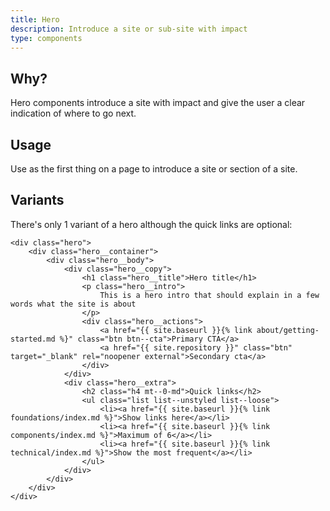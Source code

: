 ```yaml
---
title: Hero
description: Introduce a site or sub-site with impact
type: components
---
```


## Why?

Hero components introduce a site with impact and give the user a clear indication of where to go next.

## Usage

Use as the first thing on a page to introduce a site or section of a site.

## Variants

There's only 1 variant of a hero although the quick links are optional:

```
<div class="hero">
    <div class="hero__container">
        <div class="hero__body">
            <div class="hero__copy">
                <h1 class="hero__title">Hero title</h1>
                <p class="hero__intro">
                    This is a hero intro that should explain in a few words what the site is about
                </p>
                <div class="hero__actions">
                    <a href="{{ site.baseurl }}{% link about/getting-started.md %}" class="btn btn--cta">Primary CTA</a>
                    <a href="{{ site.repository }}" class="btn" target="_blank" rel="noopener external">Secondary cta</a>
                </div>
            </div>
            <div class="hero__extra">
                <h2 class="h4 mt--0-md">Quick links</h2>
                <ul class="list list--unstyled list--loose">
                    <li><a href="{{ site.baseurl }}{% link foundations/index.md %}">Show links here</a></li>
                    <li><a href="{{ site.baseurl }}{% link components/index.md %}">Maximum of 6</a></li>
                    <li><a href="{{ site.baseurl }}{% link technical/index.md %}">Show the most frequent</a></li>
                </ul>
            </div>
        </div>
    </div>
</div>
```
